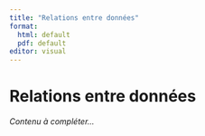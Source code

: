 ```yaml
---
title: "Relations entre données"
format:
  html: default
  pdf: default
editor: visual
---
```


# Relations entre données

*Contenu à compléter...*

